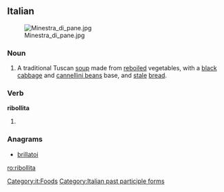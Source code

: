 ==Italian==
{{wikipedia|lang=it}}
[[Image:Minestra_di_pane.jpg|thumb|right]]

===Noun===
{{it-noun|f|ribollite}}

# A traditional Tuscan [[soup]] made from [[reboiled]] vegetables, with a [[black]] [[cabbage]] and [[cannellini bean]]s base, and [[stale]] [[bread]].

===Verb===
'''ribollita'''

# {{feminine of|ribollito|lang=it}}

===Anagrams===
* [[brillatoi#Italian|brillatoi]]

[[Category:it:Foods]]
[[Category:Italian past participle forms]]

[[ro:ribollita]]